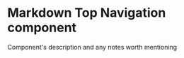 

<Meta
  title="Newskit/Global Navigation"
  component={TopNav}
/>

# Markdown Top Navigation component

Component's description and any notes worth mentioning

<Canvas>
  <Story name="TopNav">
      <TopNav/>
  </Story>
</Canvas>



